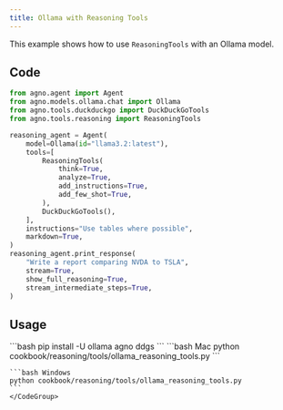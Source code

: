 ```yaml
---
title: Ollama with Reasoning Tools
---
```


This example shows how to use `ReasoningTools` with an Ollama model.

## Code

```python cookbook/reasoning/tools/ollama_reasoning_tools.py
from agno.agent import Agent
from agno.models.ollama.chat import Ollama
from agno.tools.duckduckgo import DuckDuckGoTools
from agno.tools.reasoning import ReasoningTools

reasoning_agent = Agent(
    model=Ollama(id="llama3.2:latest"),
    tools=[
        ReasoningTools(
            think=True,
            analyze=True,
            add_instructions=True,
            add_few_shot=True,
        ),
        DuckDuckGoTools(),
    ],
    instructions="Use tables where possible",
    markdown=True,
)
reasoning_agent.print_response(
    "Write a report comparing NVDA to TSLA",
    stream=True,
    show_full_reasoning=True,
    stream_intermediate_steps=True,
)
```

## Usage

<Steps>
  <Snippet file="create-venv-step.mdx" />

  <Step title="Install libraries">
    ```bash
    pip install -U ollama agno ddgs
    ```
  </Step>

  <Step title="Run Example">
    <CodeGroup>
    ```bash Mac
    python cookbook/reasoning/tools/ollama_reasoning_tools.py
    ```

    ```bash Windows
    python cookbook/reasoning/tools/ollama_reasoning_tools.py
    ```
    </CodeGroup>
  </Step>

</Steps>